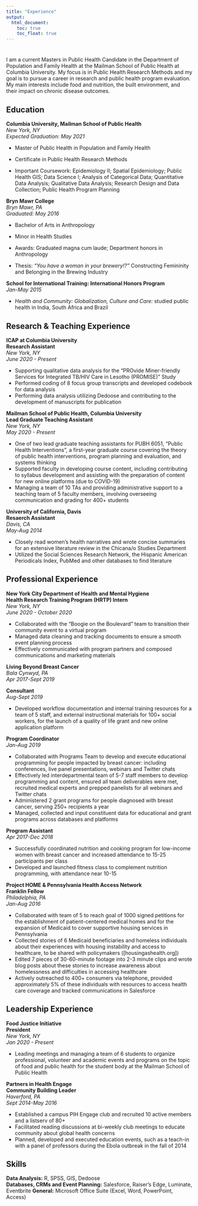 ```yaml
---
title: "Experience"
output: 
  html_document:
    toc: true
    toc_float: true
---
```

# {.tabset}

I am a current Masters in Public Health Candidate in the Department of Population and Family Health at the Mailman School of Public Health at Columbia University. My focus is in Public Health Research Methods and my goal is to pursue a career in research and public health program evaluation. My main interests include food and nutrition, the built environment, and their impact on chronic disease outcomes.

## Education

**Columbia University, Mailman School of Public Health**  
*New York, NY*  
*Expected Graduation: May 2021*

* Master of Public Health in Population and Family Health

* Certificate in Public Health Research Methods  

* Important Coursework: Epidemiology II; Spatial Epidemiology; Public Health GIS; Data Science I; Analysis of Categorical Data; Quantitative Data Analysis; Qualitative Data Analysis; Research Design and Data Collection; Public Health Program Planning

**Bryn Mawr College**  
*Bryn Mawr, PA*  
*Graduated: May 2016*

* Bachelor of Arts in Anthropology

* Minor in Health Studies

* Awards: Graduated magna cum laude; Department honors in Anthropology

* Thesis: *"You have a woman in your brewery!?"* Constructing Femininity and Belonging in the Brewing Industry

**School for International Training: International Honors Program**  
*Jan-May 2015*

* *Health and Community: Globalization, Culture and Care:* studied public health in India, South Africa and Brazil

## Research & Teaching Experience

**ICAP at Columbia University**  
**Research Assistant**  
*New York, NY*  
*June 2020 - Present*

* Supporting qualitative data analysis for the “PROvide Miner-friendly Services for Integrated TB/HIV Care in Lesotho (PROMISE)” Study
* Performed coding of 8 focus group transcripts and developed codebook for data analysis
* Performing data analysis utilizing Dedoose and contributing to the development of manuscripts for publication

**Mailman School of Public Health, Columbia University**  
**Lead Graduate Teaching Assistant**  
*New York, NY*  
*May 2020 - Present*

* One of two lead graduate teaching assistants for PUBH 6051, “Public Health Interventions”, a first-year graduate course covering the theory of public health interventions, program planning and evaluation, and systems thinking
* Supported faculty in developing course content, including contributing to syllabus development and assisting with the preparation of content for new online platforms (due to COVID-19)
* Managing a team of 10 TAs and providing administrative support to a teaching team of 5 faculty members, involving overseeing communication and grading for 400+ students

**University of California, Davis**  
**Resaerch Assistant**  
*Davis, CA*  
*May-Aug 2014*

* Closely read women’s health narratives and wrote concise summaries for an extensive literature review in the Chicana/o Studies Department
* Utilized the Social Sciences Research Network, the Hispanic American Periodicals Index, PubMed and other databases to find literature

## Professional Experience

**New York City Department of Health and Mental Hygiene**  
**Health Research Training Program (HRTP) Intern**  
*New York, NY*  
*June 2020 - October 2020*

* Collaborated with the “Boogie on the Boulevard” team to transition their community event to a virtual program 
* Managed data cleaning and tracking documents to ensure a smooth event planning process
* Effectively communicated with program partners and composed communications and marketing materials

**Living Beyond Breast Cancer**  
*Bala Cynwyd, PA*  
*Apr 2017-Sept 2019*

**Consultant**  
*Aug-Sept 2019*

* Developed workflow documentation and internal training resources for a team of 5 staff, and external instructional materials for 100+ social workers, for the launch of a quality of life grant and new online application platform

**Program Coordinator**  
*Jan-Aug 2019*

* Collaborated with Programs Team to develop and execute educational programming for people impacted by breast cancer: including conferences, live panel presentations, webinars and Twitter chats
* Effectively led interdepartmental team of 5-7 staff members to develop programming and content, ensured all team deliverables were met, recruited medical experts and prepped panelists for all webinars and Twitter chats
* Administered 2 grant programs for people diagnosed with breast cancer, serving 250+ recipients a year
* Managed, collected and input constituent data for educational and grant programs across databases and platforms  

**Program Assistant**  
*Apr 2017-Dec 2018*

* Successfully coordinated nutrition and cooking program for low-income women with breast cancer and increased attendance to 15-25 participants per class
* Developed and launched fitness class to complement nutrition programming, with attendance near 10-15

**Project HOME & Pennsylvania Health Access Network**  
**Franklin Fellow**  
*Philadelphia, PA*  
*Jan-Aug 2016*

* Collaborated with team of 5 to reach goal of 1000 signed petitions for the establishment of patient-centered medical homes and for the expansion of Medicaid to cover supportive housing services in Pennsylvania
* Collected stories of 6 Medicaid beneficiaries and homeless individuals about their experiences with housing instability and access to healthcare, to be shared with policymakers ([housingashealth.org])
* Edited 7 pieces of 30-60-minute footage into 2-3 minute clips and wrote blog posts about these stories to increase awareness about homelessness and difficulties in accessing healthcare
* Actively outreached to 400+ consumers via telephone, provided approximately 5% of these individuals with resources to access health care coverage and tracked communications in Salesforce

## Leadership Experience

**Food Justice Initiative**  
**President**  
*New York, NY*  
*Jan 2020 - Present*

* Leading meetings and managing a team of 6 students to organize professional, volunteer and academic events and programs on the topic of food and public health for the student body at the Mailman School of Public Health

**Partners in Health Engage**  
**Community Building Leader**  
*Haverford, PA*  
*Sept 2014-May 2016*

* Established a campus PIH Engage club and recruited 10 active members and a listserv of 80+
* Facilitated reading discussions at bi-weekly club meetings to educate community about global health concerns 
* Planned, developed and executed education events, such as a teach-in with a panel of professors during the Ebola outbreak in the fall of 2014

## Skills

**Data Analysis:** R, SPSS, GIS, Dedoose    
**Databases, CRMs and Event Planning:** Salesforce, Raiser's Edge, Luminate, Eventbrite
**General:** Microsoft Office Suite (Excel, Word, PowerPoint, Access)
